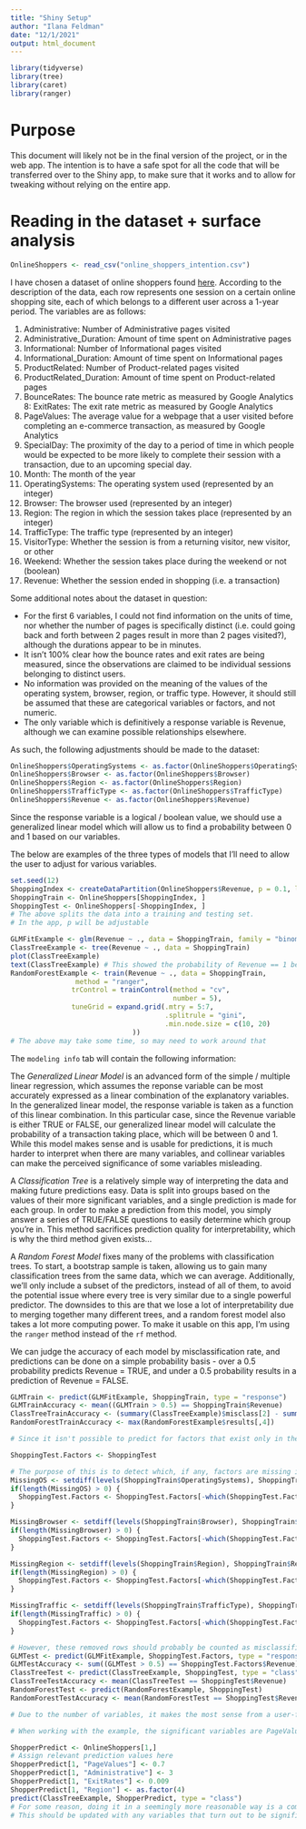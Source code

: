 ```yaml
---
title: "Shiny Setup"
author: "Ilana Feldman"
date: "12/1/2021"
output: html_document
---
```


```r
library(tidyverse)
library(tree)
library(caret)
library(ranger)
```

# Purpose

This document will likely not be in the final version of the project, or in the web app. The intention is to have a safe spot for all the code that will be transferred over to the Shiny app, to make sure that it works and to allow for tweaking without relying on the entire app.

# Reading in the dataset + surface analysis

```r
OnlineShoppers <- read_csv("online_shoppers_intention.csv")
```

I have chosen a dataset of online shoppers found [here](https://archive.ics.uci.edu/ml/datasets/Online+Shoppers+Purchasing+Intention+Dataset). According to the description of the data, each row represents one session on a certain online shopping site, each of which belongs to a different user across a 1-year period. The variables are as follows:  

  1. Administrative: Number of Administrative pages visited  
  2. Administrative_Duration: Amount of time spent on Administrative pages 
  3. Informational: Number of Informational pages visited
  4. Informational_Duration: Amount of time spent on Informational pages
  5. ProductRelated: Number of Product-related pages visited
  6. ProductRelated_Duration: Amount of time spent on Product-related pages
  7. BounceRates: The bounce rate metric as measured by Google Analytics
  8: ExitRates: The exit rate metric as measured by Google Analytics
  9. PageValues: The average value for a webpage that a user visited before completing an e-commerce transaction, as measured by Google Analytics
  10. SpecialDay: The proximity of the day to a period of time in which people would be expected to be more likely to complete their session with a transaction, due to an upcoming special day.
  11. Month: The month of the year
  12. OperatingSystems: The operating system used (represented by an integer)
  13. Browser: The browser used (represented by an integer)
  14. Region: The region in which the session takes place (represented by an integer)
  15. TrafficType: The traffic type (represented by an integer) 
  16. VisitorType: Whether the session is from a returning visitor, new visitor, or other
  17. Weekend: Whether the session takes place during the weekend or not (boolean)
  18. Revenue: Whether the session ended in shopping (i.e. a transaction)
  
Some additional notes about the dataset in question:   

  - For the first 6 variables, I could not find information on the units of time, nor whether the number of pages is specifically distinct (i.e. could going back and forth between 2 pages result in more than 2 pages visited?), although the durations appear to be in minutes.  
  - It isn't 100% clear how the bounce rates and exit rates are being measured, since the observations are claimed to be individual sessions belonging to distinct users.  
  - No information was provided on the meaning of the values of the operating system, browser, region, or traffic type. However, it should still be assumed that these are categorical variables or factors, and not numeric.
  - The only variable which is definitively a response variable is Revenue, although we can examine possible relationships elsewhere. 

As such, the following adjustments should be made to the dataset:

```r
OnlineShoppers$OperatingSystems <- as.factor(OnlineShoppers$OperatingSystems)
OnlineShoppers$Browser <- as.factor(OnlineShoppers$Browser)
OnlineShoppers$Region <- as.factor(OnlineShoppers$Region)
OnlineShoppers$TrafficType <- as.factor(OnlineShoppers$TrafficType)
OnlineShoppers$Revenue <- as.factor(OnlineShoppers$Revenue)
```

Since the response variable is a logical / boolean value, we should use a generalized linear model which will allow us to find a probability between 0 and 1 based on our variables.

The below are examples of the three types of models that I'll need to allow the user to adjust for various variables. 

```r
set.seed(12)
ShoppingIndex <- createDataPartition(OnlineShoppers$Revenue, p = 0.1, list = FALSE)
ShoppingTrain <- OnlineShoppers[ShoppingIndex, ]
ShoppingTest <- OnlineShoppers[-ShoppingIndex, ]
# The above splits the data into a training and testing set.
# In the app, p will be adjustable

GLMFitExample <- glm(Revenue ~ ., data = ShoppingTrain, family = "binomial")
ClassTreeExample <- tree(Revenue ~ ., data = ShoppingTrain)
plot(ClassTreeExample)
text(ClassTreeExample) # This showed the probability of Revenue == 1 before converted into factor
RandomForestExample <- train(Revenue ~ ., data = ShoppingTrain,
                method = "ranger",
               trControl = trainControl(method = "cv",
                                        number = 5),
               tuneGrid = expand.grid(.mtry = 5:7,
                                      .splitrule = "gini",
                                      .min.node.size = c(10, 20)
                              ))
# The above may take some time, so may need to work around that
```

The `modeling info` tab will contain the following information:

The *Generalized Linear Model* is an advanced form of the simple / multiple linear regression, which assumes the reponse variable can be most accurately expressed as a linear combination of the explanatory variables. In the generalized linear model, the response variable is taken as a function of this linear combination. In this particular case, since the Revenue variable is either TRUE or FALSE, our generalized linear model will calculate the probability of a transaction taking place, which will be between 0 and 1. While this model makes sense and is usable for predictions, it is much harder to interpret when there are many variables, and collinear variables can make the perceived significance of some variables misleading.

A *Classification Tree* is a relatively simple way of interpreting the data and making future predictions easy. Data is split into groups based on the values of their more significant variables, and a single prediction is made for each group. In order to make a prediction from this model, you simply answer a series of TRUE/FALSE questions to easily determine which group you're in. This method sacrifices prediction quality for interpretability, which is why the third method given exists...

A *Random Forest Model* fixes many of the problems with classification trees. To start, a bootstrap sample is taken, allowing us to gain many classification trees from the same data, which we can average. Additionally, we'll only include a subset of the predictors, instead of all of them, to avoid the potential issue where every tree is very similar due to a single powerful predictor. The downsides to this are that we lose a lot of interpretability due to merging together many different trees, and a random forest model also takes a lot more computing power. To make it usable on this app, I'm using the `ranger` method instead of the `rf` method.

We can judge the accuracy of each model by misclassification rate, and predictions can be done on a simple probability basis - over a 0.5 probability predicts Revenue = TRUE, and under a 0.5 probability results in a prediction of Revenue = FALSE.

```r
GLMTrain <- predict(GLMFitExample, ShoppingTrain, type = "response")
GLMTrainAccuracy <- mean((GLMTrain > 0.5) == ShoppingTrain$Revenue)
ClassTreeTrainAccuracy <- (summary(ClassTreeExample)$misclass[2] - summary(ClassTreeExample)$misclass[1])/summary(ClassTreeExample)$misclass[2]
RandomForestTrainAccuracy <- max(RandomForestExample$results[,4])

# Since it isn't possible to predict for factors that exist only in the Test set, we should probably find a way to remove them for the purposes of counting misclassifications.

ShoppingTest.Factors <- ShoppingTest

# The purpose of this is to detect which, if any, factors are missing in the training set. Once we do that, we can temporarily remove them from the test dataset
MissingOS <- setdiff(levels(ShoppingTrain$OperatingSystems), ShoppingTrain$OperatingSystems)
if(length(MissingOS) > 0) {
  ShoppingTest.Factors <- ShoppingTest.Factors[-which(ShoppingTest.Factors$OperatingSystems %in% MissingOS),]
}

MissingBrowser <- setdiff(levels(ShoppingTrain$Browser), ShoppingTrain$Browser)
if(length(MissingBrowser) > 0) {
  ShoppingTest.Factors <- ShoppingTest.Factors[-which(ShoppingTest.Factors$Browser %in% MissingBrowser),]
}

MissingRegion <- setdiff(levels(ShoppingTrain$Region), ShoppingTrain$Region)
if(length(MissingRegion) > 0) {
  ShoppingTest.Factors <- ShoppingTest.Factors[-which(ShoppingTest.Factors$Region %in% MissingRegion),]
}

MissingTraffic <- setdiff(levels(ShoppingTrain$TrafficType), ShoppingTrain$TrafficType)
if(length(MissingTraffic) > 0) {
  ShoppingTest.Factors <- ShoppingTest.Factors[-which(ShoppingTest.Factors$TrafficType %in% MissingTraffic),]
}

# However, these removed rows should probably be counted as misclassifications when we do this, since we can't predict them.
GLMTest <- predict(GLMFitExample, ShoppingTest.Factors, type = "response")
GLMTestAccuracy <- sum((GLMTest > 0.5) == ShoppingTest.Factors$Revenue)/nrow(ShoppingTest)
ClassTreeTest <- predict(ClassTreeExample, ShoppingTest, type = "class")
ClassTreeTestAccuracy <- mean(ClassTreeTest == ShoppingTest$Revenue)
RandomForestTest <- predict(RandomForestExample, ShoppingTest)
RandomForestTestAccuracy <- mean(RandomForestTest == ShoppingTest$Revenue)

# Due to the number of variables, it makes the most sense from a user-friendly standpoint to use the classification tree to predict. Once I set everything up, I should see which variables can be found in the tree for various values of p when setting up the training and testing setup.

# When working with the example, the significant variables are PageValues, Region, Administrative, and ExitRates.

ShopperPredict <- OnlineShoppers[1,]
# Assign relevant prediction values here
ShopperPredict[1, "PageValues"] <- 0.7
ShopperPredict[1, "Administrative"] <- 3
ShopperPredict[1, "ExitRates"] <- 0.009
ShopperPredict[1, "Region"] <- as.factor(4)
predict(ClassTreeExample, ShopperPredict, type = "class")
# For some reason, doing it in a seemingly more reasonable way is a complete mess.
# This should be updated with any variables that turn out to be significant for some value of p.
```
